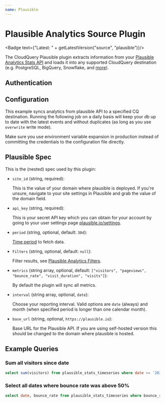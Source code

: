 ```yaml
---
name: Plausible
---
```

# Plausible Analytics Source Plugin


<Badge text={"Latest: " + getLatestVersion("source", "plausible")}/>

The CloudQuery Plausible plugin extracts information from your [Plausible Analytics Stats API](https://plausible.io/docs/stats-api#get-apiv1statstimeseries) and loads it into any supported CloudQuery destination (e.g. PostgreSQL, BigQuery, Snowflake, and [more](/docs/plugins/destinations/overview)).

## Authentication

<Authentication/>

## Configuration

This example syncs analytics from plausible API to a specified CQ destination. Running the following job on a daily basis will keep your db up to date with the latest events and without duplicates (as long as you use `overwrite` write mode).

<Configuration/>

<Callout type="info">
Make sure you use environment variable expansion in production instead of committing the credentials to the configuration file directly.
</Callout>

## Plausible Spec

This is the (nested) spec used by this plugin:

- `site_id` (string, required):
   
  This is the value of your domain where plausible is deployed. If you're unsure, navigate to your site settings in Plausible and grab the value of the domain field.

- `api_key` (string, required):

  This is your secret API key which you can obtain for your account by going to your user settings page [plausible.io/settings](https://plausible.io/settings).

- `period` (string, optional, default: `30d`):

  [Time period](https://plausible.io/docs/stats-api#time-periods) to fetch data.

- `Filters` (string, optional, default: `null`):
  
  Filter results, see [Plausible Analytics Filters](https://plausible.io/docs/stats-api#filtering).

- `metrics` (string array, optional, default: `["visitors", "pageviews", "bounce_rate", "visit_duration", "visits"]`):

  By default the plugin will sync all metrics.

- `interval` (string array, optional, `date`):
    
  Choose your reporting interval. Valid options are `date` (always) and month (when specified period is longer than one calendar month).

- `base_url` (string, optional, `https://plausible.io`):
    
  Base URL for the Plausible API. If you are using self-hosted version this should be changed to the domain where plausible is hosted.

## Example Queries

### Sum all visitors since date

```sql copy
select sum(visitors) from plausible_stats_timeseries where date >= '2021-01-01';
```

### Select all dates where bounce rate was above 50%

```sql copy
select date, bounce_rate from plausible_stats_timeseries where bounce_rate > 50;
```
